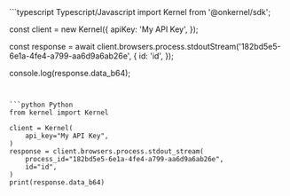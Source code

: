 <CodeGroup>
```typescript Typescript/Javascript
import Kernel from '@onkernel/sdk';

const client = new Kernel({
  apiKey: 'My API Key',
});

const response = await client.browsers.process.stdoutStream('182bd5e5-6e1a-4fe4-a799-aa6d9a6ab26e', {
  id: 'id',
});

console.log(response.data_b64);
```


```python Python
from kernel import Kernel

client = Kernel(
    api_key="My API Key",
)
response = client.browsers.process.stdout_stream(
    process_id="182bd5e5-6e1a-4fe4-a799-aa6d9a6ab26e",
    id="id",
)
print(response.data_b64)
```
</CodeGroup>

